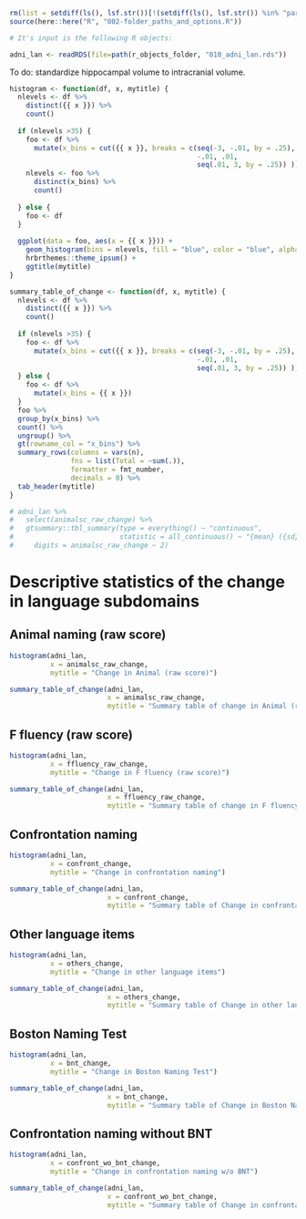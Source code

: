 
```r
rm(list = setdiff(ls(), lsf.str())[!(setdiff(ls(), lsf.str()) %in% "params")])
source(here::here("R", "002-folder_paths_and_options.R"))

# It's input is the following R objects:

adni_lan <- readRDS(file=path(r_objects_folder, "010_adni_lan.rds"))  

```


To do: standardize hippocampal volume to intracranial volume.


```r


histogram <- function(df, x, mytitle) {
  nlevels <- df %>%
    distinct({{ x }}) %>%
    count()
  
  if (nlevels >35) {
    foo <- df %>%
      mutate(x_bins = cut({{ x }}, breaks = c(seq(-3, -.01, by = .25), 
                                              -.01, .01, 
                                              seq(.01, 3, by = .25)) ))
    nlevels <- foo %>%
      distinct(x_bins) %>%
      count()
      
  } else {
    foo <- df 
  }
  
  ggplot(data = foo, aes(x = {{ x }})) +
    geom_histogram(bins = nlevels, fill = "blue", color = "blue", alpha = .8) +
    hrbrthemes::theme_ipsum() +
    ggtitle(mytitle) 
}

summary_table_of_change <- function(df, x, mytitle) {
  nlevels <- df %>%
    distinct({{ x }}) %>%
    count()
  
  if (nlevels >35) {
    foo <- df %>%
      mutate(x_bins = cut({{ x }}, breaks = c(seq(-3, -.01, by = .25), 
                                              -.01, .01, 
                                              seq(.01, 3, by = .25)) ))
  } else {
    foo <- df %>%
      mutate(x_bins = {{ x }})
  }
  foo %>%
  group_by(x_bins) %>%
  count() %>%
  ungroup() %>%
  gt(rowname_col = "x_bins") %>%
  summary_rows(columns = vars(n),
               fns = list(Total = ~sum(.)),
               formatter = fmt_number,
               decimals = 0) %>%
  tab_header(mytitle)
}

# adni_lan %>%
#   select(animalsc_raw_change) %>%
#   gtsummary::tbl_summary(type = everything() ~ "continuous",
#                          statistic = all_continuous() ~ "{mean} ({sd})",
#     digits = animalsc_raw_change ~ 2)

```

# Descriptive statistics of the change in language subdomains

## Animal naming (raw score)

```r
histogram(adni_lan, 
          x = animalsc_raw_change,
          mytitle = "Change in Animal (raw score)")

summary_table_of_change(adni_lan, 
                        x = animalsc_raw_change,
                        mytitle = "Summary table of change in Animal (raw score)")


```

<!-- ## Animal naming (categorical score) -->

<!-- ```{r, out.width = '85%'} -->
<!-- histogram(adni_lan,  -->
<!--           x = animalsc_cat_change, -->
<!--           mytitle = "Change in Animal (cat score)") -->

<!-- summary_table_of_change(adni_lan,  -->
<!--                         x = animalsc_cat_change, -->
<!--                         mytitle = "Summary table of change in Animal (cat score)") -->


<!-- ``` -->

## F fluency (raw score)

```r
histogram(adni_lan, 
          x = ffluency_raw_change,
          mytitle = "Change in F fluency (raw score)")

summary_table_of_change(adni_lan, 
                        x = ffluency_raw_change,
                        mytitle = "Summary table of change in F fluency (raw score)")


```

<!-- ## F fluency (cat score) -->

<!-- ```{r, out.width = '85%'} -->
<!-- histogram(adni_lan,  -->
<!--           x = ffluency_cat_change, -->
<!--           mytitle = "Change in F fluency (cat score)") -->

<!-- summary_table_of_change(adni_lan,  -->
<!--                         x = ffluency_cat_change, -->
<!--                         mytitle = "Summary table of change in F fluency (cat score)") -->


<!-- ``` -->

## Confrontation naming

```r
histogram(adni_lan, 
          x = confront_change,
          mytitle = "Change in confrontation naming")

summary_table_of_change(adni_lan, 
                        x = confront_change,
                        mytitle = "Summary table of Change in confrontation naming")

```

## Other language items

```r
histogram(adni_lan, 
          x = others_change,
          mytitle = "Change in other language items")

summary_table_of_change(adni_lan, 
                        x = others_change,
                        mytitle = "Summary table of Change in other language items")


```

## Boston Naming Test

```r
histogram(adni_lan, 
          x = bnt_change,
          mytitle = "Change in Boston Naming Test")

summary_table_of_change(adni_lan, 
                        x = bnt_change,
                        mytitle = "Summary table of Change in Boston Naming Test")


```

## Confrontation naming without BNT

```r
histogram(adni_lan, 
          x = confront_wo_bnt_change,
          mytitle = "Change in confrontation naming w/o BNT")

summary_table_of_change(adni_lan, 
                        x = confront_wo_bnt_change,
                        mytitle = "Summary table of Change in confrontation naming w/o BNT")


```